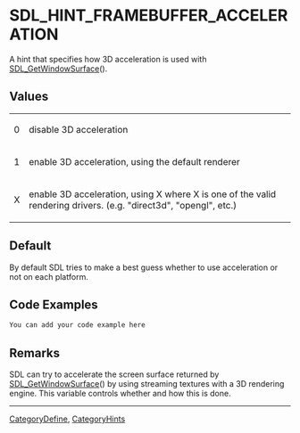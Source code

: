 
= SDL_HINT_FRAMEBUFFER_ACCELERATION =
A hint that specifies how 3D acceleration is used with [[SDL_GetWindowSurface]]().


== Values ==
{|
|0
|disable 3D acceleration
|-
|1
|enable 3D acceleration, using the default renderer
|-
|X
|enable 3D acceleration, using X where X is one of the valid rendering drivers.  (e.g. "direct3d", "opengl", etc.)
|}

== Default ==
By default SDL tries to make a best guess whether to use acceleration or not on each platform.

== Code Examples ==
<syntaxhighlight lang='c++'>
You can add your code example here
</syntaxhighlight>

== Remarks ==
SDL can try to accelerate the screen surface returned by [[SDL_GetWindowSurface]]() by using streaming textures with a 3D rendering engine.  This variable controls whether and how this is done.

----
[[CategoryDefine]], [[CategoryHints]]
